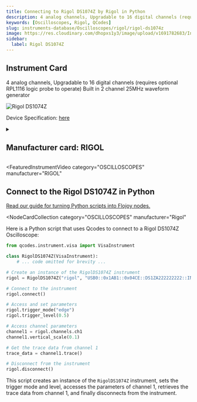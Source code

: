 ```yaml
---
title: Connecting to Rigol DS1074Z by Rigol in Python
description: 4 analog channels, Upgradable to 16 digital channels (requires optional RPL1116 logic probe to operate) Built in 2 channel 25MHz waveform generator
keywords: [Oscilloscopes, Rigol, QCodes]
slug: instruments-database/Oscilloscopes/rigol/rigol-ds1074z
image: https://res.cloudinary.com/dhopxs1y3/image/upload/v1691782683/Instruments/Oscilloscopes/Rigol-DS1074Z/Rigol-DS1074Z.jpg
sidebar:
  label: Rigol DS1074Z
---
```



## Instrument Card

4 analog channels, Upgradable to 16 digital channels (requires optional RPL1116 logic probe to operate)
Built in 2 channel 25MHz waveform generator

![Rigol DS1074Z](https://res.cloudinary.com/dhopxs1y3/image/upload/v1691782683/Instruments/Oscilloscopes/Rigol-DS1074Z/Rigol-DS1074Z.jpg)

Device Specification: [here](/instruments-database/all-instruments)

<details style={{ marginTop: "15px"}}>
<summary><h2 style={{display:'inline'}}>Manufacturer card: RIGOL</h2></summary>

![RIGOL](https://res.cloudinary.com/dhopxs1y3/image/upload/v1692806170/Instruments/Vendor%20Logos/Rigol.png)

RIGOL Technologies, Inc. specializes in development and production of test and measuring equipment and is one of the fastest growing Chinese companies in this sphere.
RIGOL’s line of products includes [digital storage oscilloscopes](https://www.tmatlantic.com/e-store/index.php?SECTION_ID=227), [function/arbitrary waveform generators](https://www.tmatlantic.com/e-store/index.php?SECTION_ID=230), [digital multimeters](https://www.tmatlantic.com/e-store/index.php?SECTION_ID=233), PC-based devices compatible with LXI standard etc.

- Headquarters: Beijing, China
- Yearly Revenue (millions, USD): 23
- Vendor Website: [here](https://www.rigol.com/)

</details>


<FeaturedInstrumentVideo
  category="OSCILLOSCOPES"
  manufacturer="RIGOL"
></FeaturedInstrumentVideo>

## Connect to the Rigol DS1074Z in Python

[Read our guide for turning Python scripts into Flojoy nodes.](https://docs.flojoy.ai/contribution/blocks/custom-flojoy-block/)


<Tabs>
<TabItem value="Flojoy" label="Flojoy" className="flojoy-instrument-tabs">

<NodeCardCollection
  category="OSCILLOSCOPES"
  manufacturer="Rigol"
></NodeCardCollection>

</TabItem>
<TabItem value="QCodes" label="QCodes">

Here is a Python script that uses Qcodes to connect to a Rigol DS1074Z Oscilloscope:

```python
from qcodes.instrument.visa import VisaInstrument

class RigolDS1074Z(VisaInstrument):
    # ... code omitted for brevity ...

# Create an instance of the RigolDS1074Z instrument
rigol = RigolDS1074Z("rigol", "USB0::0x1AB1::0x04CE::DS1ZA222222222::INSTR")

# Connect to the instrument
rigol.connect()

# Access and set parameters
rigol.trigger_mode("edge")
rigol.trigger_level(0.5)

# Access channel parameters
channel1 = rigol.channels.ch1
channel1.vertical_scale(0.1)

# Get the trace data from channel 1
trace_data = channel1.trace()

# Disconnect from the instrument
rigol.disconnect()
```

This script creates an instance of the `RigolDS1074Z` instrument, sets the trigger mode and level, accesses the parameters of channel 1, retrieves the trace data from channel 1, and finally disconnects from the instrument.

</TabItem>
</Tabs>
